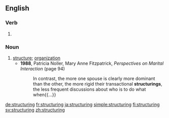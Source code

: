 ==English==

===Verb===
{{head|en|present participle}}

# {{present participle of|structure|lang=en|nocat=1}}

===Noun===
{{en-noun}}

# [[structure]]; [[organization]]
#* '''1988''', Patricia Noller, ‎Mary Anne Fitzpatrick, ''Perspectives on Marital Interaction'' (page 94)
#*: In contrast, the more one spouse is clearly more dominant than the other, the more rigid their transactional '''structurings''', the less frequent discussions about who is to do what when{{...}}

[[de:structuring]]
[[fr:structuring]]
[[ja:structuring]]
[[simple:structuring]]
[[fi:structuring]]
[[sv:structuring]]
[[zh:structuring]]